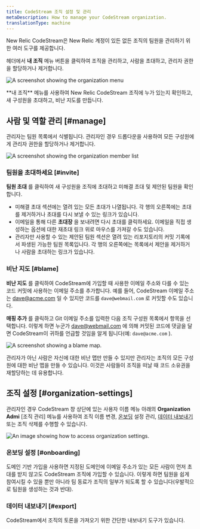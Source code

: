 ```yaml
---
title: CodeStream 조직 설정 및 관리
metaDescription: How to manage your CodeStream organization.
translationType: machine
---
```







New Relic CodeStream은 New Relic 계정이 있든 없든 조직의 팀원을 관리하기 위한 여러 도구를 제공합니다.

헤더에서 **내 조직** 메뉴 버튼을 클릭하여 조직을 관리하고, 사람을 초대하고, 관리자 권한을 할당하거나 제거합니다.

<img
  title="organization-menu"
  alt="A screenshot showing the organization menu"
  src={codestreamOrganizationMenu}
/>

<figcaption>
  **내 조직** 메뉴를 사용하여 New Relic CodeStream 조직에 누가 있는지 확인하고, 새 구성원을 초대하고, 비난 지도를 만듭니다.
</figcaption>

## 사람 및 역할 관리 [#manage]

관리자는 팀원 목록에서 식별됩니다. 관리자인 경우 드롭다운을 사용하여 모든 구성원에게 관리자 권한을 할당하거나 제거합니다.

<img
  title="organization-members"
  alt="A screenshot showing the organization member list"
  src={codestreamOrganizationMemberList}
/>

### 팀원을 초대하세요 [#invite]

**팀원 초대** 를 클릭하여 새 구성원을 조직에 초대하고 미해결 초대 및 제안된 팀원을 확인합니다.

* 미해결 초대 섹션에는 열려 있는 모든 초대가 나열됩니다. 각 행의 오른쪽에는 초대를 제거하거나 초대를 다시 보낼 수 있는 링크가 있습니다.
* 이메일을 통해 다른 **초대장** 을 보내려면 다시 초대를 클릭하세요. 이메일을 직접 생성하는 옵션에 대한 재초대 링크 위로 마우스를 가져갈 수도 있습니다.
* 관리자만 사용할 수 있는 제안된 팀원 섹션은 열려 있는 리포지토리의 커밋 기록에서 파생된 가능한 팀원 목록입니다. 각 행의 오른쪽에는 목록에서 제안을 제거하거나 사람을 초대하는 링크가 있습니다.

### 비난 지도 [#blame]

**비난 지도** 를 클릭하여 CodeStream에 가입할 때 사용한 이메일 주소와 다를 수 있는 코드 커밋에 사용하는 이메일 주소를 추가합니다. 예를 들어, CodeStream 이메일 주소는 [dave@acme.com](mailto:dave@acme.com) 일 수 있지만 코드를 `dave@webmail.com` 로 커밋할 수도 있습니다.

**매핑 추가** 를 클릭하고 Git 이메일 주소를 입력한 다음 조직 구성원 목록에서 항목을 선택합니다. 이렇게 하면 누군가 [dave@webmail.com](mailto:dave@webmail.com) 에 의해 커밋된 코드에 댓글을 달면 CodeStream이 귀하를 언급할 것임을 알게 됩니다(예: `dave@acme.com` ).

<img
  title="blame-map"
  alt="A screenshot showing a blame map."
  src={codestreamBlameMap}
/>

관리자가 아닌 사람은 자신에 대한 비난 맵만 만들 수 있지만 관리자는 조직의 모든 구성원에 대한 비난 맵을 만들 수 있습니다. 이것은 사람들이 조직을 떠날 때 코드 소유권을 재할당하는 데 유용합니다.

## 조직 설정 [#organization-settings]

관리자인 경우 CodeStream 창 상단에 있는 사용자 이름 메뉴 아래의 **Organization Admi** \[조직 관리] 메뉴를 사용하여 조직 이름 변경, [온보딩](#onboarding) 설정 관리, [데이터 내보내기](#export) 또는 조직 삭제를 수행할 수 있습니다.

<img
  title="Organization settings"
  alt="An image showing how to access organization settings."
  src={codestreamOrganizationMenuOptions}
/>

### 온보딩 설정 [#onboarding]

도메인 기반 가입을 사용하면 지정된 도메인에 이메일 주소가 있는 모든 사람이 먼저 초대를 받지 않고도 CodeStream 조직에 가입할 수 있습니다. 이렇게 하면 팀원을 쉽게 참여시킬 수 있을 뿐만 아니라 팀 동료가 조직의 일부가 되도록 할 수 있습니다(우발적으로 팀원을 생성하는 것과 반대).

### 데이터 내보내기 [#export]

CodeStream에서 조직의 토론을 가져오기 위한 간단한 내보내기 도구가 있습니다.